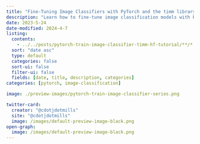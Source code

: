 ```yaml
---
title: "Fine-Tuning Image Classifiers with PyTorch and the timm library for Beginners"
description: "Learn how to fine-tune image classification models with PyTorch and the timm library by creating a hand gesture recognizer in this easy-to-follow guide for beginners." 
date: 2023-5-24
date-modified: 2024-4-7
listing:
  contents: 
    - ../../posts/pytorch-train-image-classifier-timm-hf-tutorial/**/*.md
  sort: "date asc"
  type: default
  categories: false
  sort-ui: false
  filter-ui: false
  fields: [date, title, description, categories]
categories: [pytorch, image-classification]

image: ./preview-images/pytorch-train-image-classifier-series.png

twitter-card:
  creator: "@cdotjdotmills"
  site: "@cdotjdotmills"
  image: /images/default-preview-image-black.png
open-graph:
  image: /images/default-preview-image-black.png
---
```

